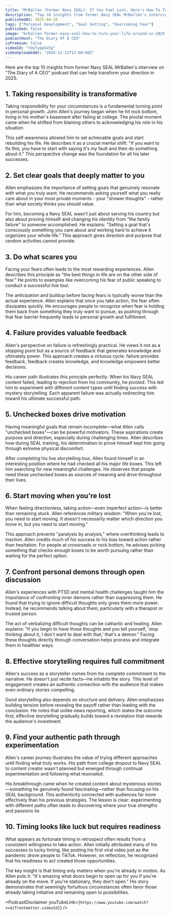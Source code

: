 ```yaml
---
title: "MrBallen (Former Navy SEAL): If You Feel Lost, Here's How To Turn Your Life Around In 2025!"
description: "Top 10 insights from former Navy SEAL MrBallen's interview on "The Diary of A CEO" podcast that can help transform your direction in 2025."
publishedAt: 2025-04-10
tags: ["Personal Development", "Goal Setting", "Overcoming Fear"]
published: false
image: "mrballen-former-navy-seal-how-to-turn-your-life-around-in-2025.jpg"
podcastHost: "The Diary Of A CEO"
isPremium: false
videoId: "rDyTyppGxSg"
videoUploadedAt: "2024-12-12T12:00:00Z"
---
```



<PodcastSummaryPageLayout frontmatter={frontmatter}>
Here are the top 10 insights from former Navy SEAL MrBallen's interview on "The Diary of A CEO" podcast that can help transform your direction in 2025.

## 1. Taking responsibility is transformative

Taking responsibility for your circumstances is a fundamental turning point in personal growth. John Allen's journey began when he hit rock bottom, living in his mother's basement after failing at college. The pivotal moment came when he shifted from blaming others to acknowledging his role in his situation.

This self-awareness allowed him to set achievable goals and start rebuilding his life. He describes it as a crucial mental shift: "If you want to fix this, you have to start with saying it's my fault and then do something about it." This perspective change was the foundation for all his later successes.

## 2. Set clear goals that deeply matter to you

Allen emphasizes the importance of setting goals that genuinely resonate with what you truly want. He recommends asking yourself what you really care about in your most private moments - your "shower thoughts" - rather than what society thinks you should value.

For him, becoming a Navy SEAL wasn't just about serving his country but also about proving himself and changing his identity from "the family failure" to someone accomplished. He explains: "Setting a goal that's consciously something you care about and working hard to achieve it organizes your whole life." This approach gives direction and purpose that random activities cannot provide.

## 3. Do what scares you

Facing your fears often leads to the most rewarding experiences. Allen describes this principle as "the best things in life are on the other side of fear." He points to examples like overcoming his fear of public speaking to conduct a successful live tour.

The anticipation and buildup before facing fears is typically worse than the actual experience. Allen explains that once you take action, the fear often dissipates quickly. He encourages people to recognize when fear is holding them back from something they truly want to pursue, as pushing through that fear barrier frequently leads to personal growth and fulfillment.

## 4. Failure provides valuable feedback

Allen's perspective on failure is refreshingly practical. He views it not as a stopping point but as a source of feedback that generates knowledge and ultimately power. This approach creates a virtuous cycle: failure provides feedback, feedback creates knowledge, and knowledge empowers better decisions.

His career path illustrates this principle perfectly. When his Navy SEAL content failed, leading to rejection from his community, he pivoted. This led him to experiment with different content types until finding success with mystery storytelling. Each apparent failure was actually redirecting him toward his ultimate successful path.

## 5. Unchecked boxes drive motivation

Having meaningful goals that remain incomplete—what Allen calls "unchecked boxes"—can be powerful motivators. These aspirations create purpose and direction, especially during challenging times. Allen describes how during SEAL training, his determination to prove himself kept him going through extreme physical discomfort.

After completing his live storytelling tour, Allen found himself in an interesting position where he had checked all his major life boxes. This left him searching for new meaningful challenges. He observes that people need these unchecked boxes as sources of meaning and drive throughout their lives.

## 6. Start moving when you're lost

When feeling directionless, taking action—even imperfect action—is better than remaining stuck. Allen references military wisdom: "When you're lost, you need to start moving. It doesn't necessarily matter which direction you move in, but you need to start moving."

This approach prevents "paralysis by analysis," where overthinking leads to inaction. Allen credits much of his success to his bias toward action rather than hesitation. For people at crossroads or rock bottom, he advises picking something that checks enough boxes to be worth pursuing rather than waiting for the perfect option.

## 7. Confront personal demons through open discussion

Allen's experiences with PTSD and mental health challenges taught him the importance of confronting inner demons rather than suppressing them. He found that trying to ignore difficult thoughts only gives them more power. Instead, he recommends talking about them, particularly with a therapist or trusted person.

The act of verbalizing difficult thoughts can be cathartic and healing. Allen explains: "If you begin to have those thoughts and you tell yourself, 'stop thinking about it, I don't want to deal with that,' that's a demon." Facing these thoughts directly through conversation helps process and integrate them in healthier ways.

## 8. Effective storytelling requires full commitment

Allen's success as a storyteller comes from his complete commitment to the narrative. He doesn't just recite facts—he inhabits the story. This level of engagement creates an authentic connection with the audience that makes even ordinary stories compelling.

Good storytelling also depends on structure and delivery. Allen emphasizes building tension before revealing the payoff rather than leading with the conclusion. He notes that unlike news reporting, which states the outcome first, effective storytelling gradually builds toward a revelation that rewards the audience's investment.

## 9. Find your authentic path through experimentation

Allen's career journey illustrates the value of trying different approaches until finding what truly works. His path from college dropout to Navy SEAL to content creator wasn't planned but emerged through continual experimentation and following what resonated.

His breakthrough came when he created content about mysterious stories—something he genuinely found fascinating—rather than focusing on his SEAL background. This authenticity connected with audiences far more effectively than his previous strategies. The lesson is clear: experimenting with different paths often leads to discovering where your true strengths and passions lie.

## 10. Timing looks like luck but requires readiness

What appears as fortunate timing in retrospect often results from a consistent willingness to take action. Allen initially attributed many of his successes to lucky timing, like posting his first viral video just as the pandemic drove people to TikTok. However, on reflection, he recognized that his readiness to act created those opportunities.

The key insight is that timing only matters when you're already in motion. As Allen puts it: "It's amazing what doors begin to open up for you if you're already on the move. If you're stationary, they don't open." His story demonstrates that seemingly fortuitous circumstances often favor those already taking initiative and remaining open to possibilities.

<PodcastDisclaimer
  youTubeLink={`https://www.youtube.com/watch?v=${frontmatter.videoId}`}
/>

</PodcastSummaryPageLayout>
